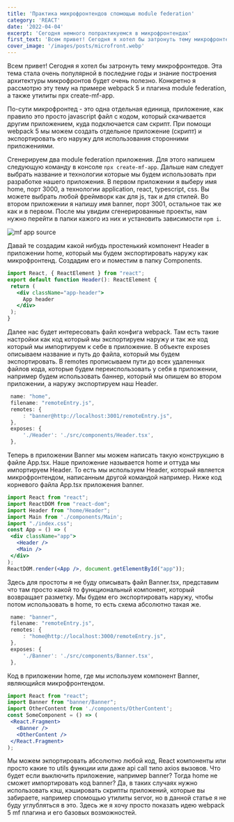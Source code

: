 ```yaml
---
title: 'Практика микрофронтендов спомощью module federation'
category: 'REACT'
date: '2022-04-04'
excerpt: 'Сегодня немного попрактикуемся в микрофронтендах'
first_text: 'Всем привет! Сегодня я хотел бы затронуть тему микрофронтедов. Эта тема стала очень популярной в последние годы и знание построения архитектуры микрофронтов будет очень полезно.'
cover_image: '/images/posts/microfront.webp'
---
```


Всем привет! Сегодня я хотел бы затронуть тему микрофронтедов. Эта тема стала очень популярной в последние годы
и знание построения архитектуры микрофронтов будет очень полезно. Конкретно я рассмотрю эту тему на примере
webpack 5 и плагина module federation, а также утилиты npx create-mf-app.

По-сути микрофронтед - это одна отдельная единица, приложение, как правило это просто javascript файл с кодом,
который скачивается другим приложением, куда подключается сам скрипт. При помощи webpack 5 мы можем
создать отдельное приложение (скрипт) и экспортировать его наружу для использования сторонними приложениями.

Сгенерируем два module federation приложения. Для этого напишем следующую команду в консоле `npx create-mf-app`.
Дальше нам следует выбрать название и технологии которые мы будем использовать при разработке нашего приложения.
В первом приложении я выберу имя home, порт 3000, а технологии application, react, typescript, css. Вы можете выбрать любой фреймворк
как для js, так и для стилей. Во втором приложении я напишу имя banner, порт 3001, остальное так жe как и в первом.
После мы увидим сгенерированные проекты, нам нужно перейти в папки кажого из них и установить зависимости `npm i`.

![mf app source](/images/posts/mf-app-screen1.png)

Давай те создадим какой нибудь простенький компонент Header в приложении home, который мы будем экспортировать наружу как микрофронтенд.
Создадим его и поместим в папку Components.

 ```jsx showLineNumbers
import React, { ReactElement } from "react";
export default function Header(): ReactElement {
  return (
    <div className="app-header">
      App header
    </div>
  );
}
```

Далее нас будет интересовать файл конфига webpack. Там есть такие настройки как код который мы экспортируем наружу
и так же код который мы импортируем к себе в приложение. В объекте exposes описываем название и путь до файла,
который мы будем экспортировать. В remotes прописываем пути до всех удаленных файлов кода, которые будем переиспользовать
у себя в приложении, например будем использовать баннер, который мы опишем во втором приложении, а наружу экспортируем наш Header.

 ```jsx showLineNumbers {}
  name: "home",
  filename: "remoteEntry.js",
  remotes: {
      : "banner@http://localhost:3001/remoteEntry.js",
  },
  exposes: {
      './Header': './src/components/Header.tsx',
  },
```

Теперь в приложении Banner мы можем написать такую конструкцию в файле App.tsx. Наше приложение называется home и оттуда
мы импортируем Header. То есть мы используем Header, который является микрофронтендом, написанным другой командой например.
Ниже код корневого файла App.tsx приложения banner.

 ```jsx showLineNumbers
import React from "react";
import ReactDOM from "react-dom";
import Header from "home/Header";
import Main from './components/Main';
import "./index.css";
const App = () => (
  <div className="app">
    <Header />
    <Main />
  </div>
);
ReactDOM.render(<App />, document.getElementById("app"));
```

Здесь для простоты я не буду описывать файл Banner.tsx, представим что там просто какой то функциональный компонент,
который возвращает разметку. Мы будем его экспортировать наружу, чтобы потом использовать в home, то есть схема абсолютно такая же.

 ```jsx showLineNumbers
  name: "banner",
  filename: "remoteEntry.js",
  remotes: {
      : "home@http://localhost:3000/remoteEntry.js",
  },
  exposes: {
      './Banner': './src/components/Banner.tsx',
  },
```

Код в приложении home, где мы используем компонент Banner, являющийся микрофронтендом.

 ```jsx showLineNumbers
import React from "react";
import Banner from "banner/Banner";
import OtherContent from './components/OtherContent';
const SomeComponent = () => (
  <React.Fragment>
    <Banner />
    <OtherContent />
  </React.Fragment>
);
```

Мы можем экпортировать абсолютно любой код, React компоненты или просто какие то utils функции или даже
api call типо axios вызовов. Что будет если выключить приложение, например banner? Тогда home не сможет импортировать
код banner? Да, в таких случаях нужно использовать кэш, кэшировать скрипты приложений, которые вы забираете, например
спомощью утилиты servor, но в данной статье я не буду углубляться в это. Здесь же я хочу просто показать идею webpack
5 mf плагина и его базовых возможностей.
